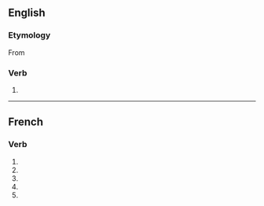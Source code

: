 {{also|immobilisé}}

==English==

===Etymology===
From {{etyl|fr|en}} {{m|fr|immobiliser}}

===Verb===
{{en-verb|immobilis}}

# {{alternative spelling of|en|immobilize}}

----

==French==

===Verb===
{{head|fr|verb form}}

# {{inflection of|fr|immobiliser||1|s|pres|indc}}
# {{inflection of|fr|immobiliser||3|s|pres|indc}}
# {{inflection of|fr|immobiliser||1|s|pres|subj}}
# {{inflection of|fr|immobiliser||3|s|pres|subj}}
# {{inflection of|fr|immobiliser||2|s|impr}}